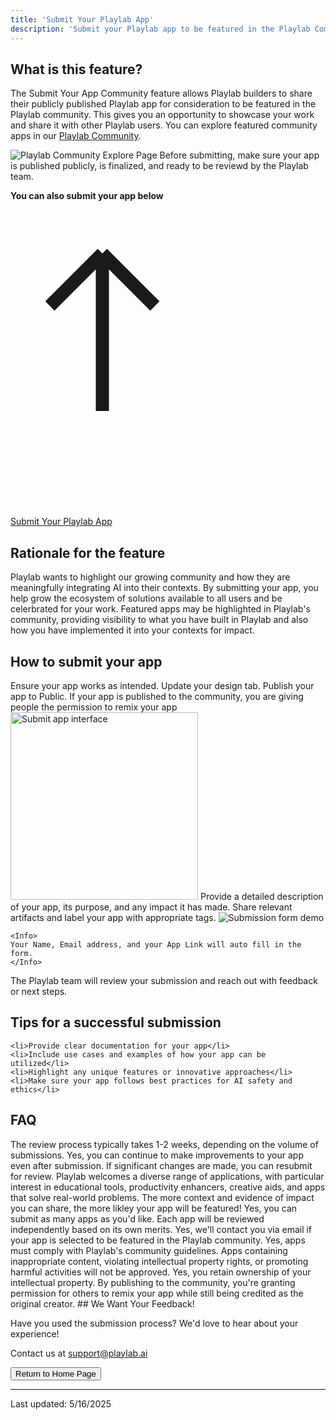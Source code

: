 ```yaml
---
title: 'Submit Your Playlab App'
description: 'Submit your Playlab app to be featured in the Playlab Community'
---
```


## <Icon icon="bell-on" size="24" className="inline-block align-text-bottom" /> What is this feature?

The Submit Your App Community feature allows Playlab builders to share their publicly published Playlab app for consideration to be featured in the Playlab community. This gives you an opportunity to showcase your work and share it with other Playlab users. You can explore featured community apps in our [Playlab Community](https://playlab.ai/explore).

<Frame>
  <img src="/images/community.png" alt="Playlab Community Explore Page" />
</Frame>

<Note>
  Before submitting, make sure your app is published publicly, is finalized, and ready to be reviewd by the Playlab team.
</Note>

**You can also submit your app below**
<a className="px-2 py-1.5 text-sm font-medium rounded-md bg-amber-400 text-black hover:bg-amber-300 inline-flex items-center" href="https://docs.google.com/forms/d/e/1FAIpQLSfXTlvgmI3MQOcEd0RXCVmS1uOcxUqv57YLB6MT01rg7Zznuw/viewform">
  <svg className="w-4 h-4 mr-1.5" viewBox="0 0 24 24" fill="none" xmlns="http://www.w3.org/2000/svg">
    <path d="M7 16V4m0 0L3 8m4-4l4 4" stroke="currentColor" strokeWidth="2" strokeLinecap="round" strokeLinejoin="round"/>
  </svg>
  Submit Your Playlab App
</a>

## <Icon icon="lightbulb" size="24" className="inline-block align-text-bottom" /> Rationale for the feature

Playlab wants to highlight our growing community and how they are meaningfully integrating AI into their contexts. By submitting your app, you help grow the ecosystem of solutions available to all users and be celerbrated for your work. Featured apps may be highlighted in Playlab's community, providing visibility to what you have built in Playlab and also how you have implemented it into your contexts for impact.
## <Icon icon="thought-bubble" size="24" className="inline-block align-text-bottom" /> How to submit your app

<Steps>
  <Step title="Build and test your app thoroughly">
    Ensure your app works as intended. Update your design tab. Publish your app to Public.
    <Warning> If your app is published to the community, you are giving people the permission to remix your app </Warning>
  </Step>
  <Step title="Use the Publish feature in the Playlab builder">
    <Frame>
      <img src="/images/submitapp.png" alt="Submit app interface" width="300" />
    </Frame>
  </Step>
  <Step title="Fill out the submission form">
    Provide a detailed description of your app, its purpose, and any impact it has made. Share relevant artifacts and label your app with appropriate tags.
    <Frame>
      <img src="/images/submitapp.gif" alt="Submission form demo" />
    </Frame>

    <Info>
    Your Name, Email address, and your App Link will auto fill in the form.
    </Info>
  </Step>
  <Step title="Submit for review">
    The Playlab team will review your submission and reach out with feedback or next steps.
  </Step>
</Steps>

## <Icon icon="circle-info" size="24" className="inline-block align-text-bottom" /> Tips for a successful submission

    <li>Provide clear documentation for your app</li>
    <li>Include use cases and examples of how your app can be utilized</li>
    <li>Highlight any unique features or innovative approaches</li>
    <li>Make sure your app follows best practices for AI safety and ethics</li>

## <Icon icon="circle-question" size="24" className="inline-block align-text-bottom" /> FAQ

<AccordionGroup>
  <Accordion title="How long does the review process take?">
    The review process typically takes 1-2 weeks, depending on the volume of submissions.
  </Accordion>
  <Accordion title="Can I update my app after submission?">
    Yes, you can continue to make improvements to your app even after submission. If significant changes are made, you can resubmit for review.
  </Accordion>
  <Accordion title="What types of apps is Playlab looking for?">
    Playlab welcomes a diverse range of applications, with particular interest in educational tools, productivity enhancers, creative aids, and apps that solve real-world problems. The more context and evidence of impact you can share, the more likley your app will be featured!
  </Accordion>
  <Accordion title="Can I submit more than one app?">
    Yes, you can submit as many apps as you'd like. Each app will be reviewed independently based on its own merits.
  </Accordion>
  <Accordion title="Will I be notified if my app is selected for the community?">
    Yes, we'll contact you via email if your app is selected to be featured in the Playlab community.
  </Accordion>
  <Accordion title="Are there any content restrictions for submitted apps?">
    Yes, apps must comply with Playlab's community guidelines. Apps containing inappropriate content, violating intellectual property rights, or promoting harmful activities will not be approved.
  </Accordion>
  <Accordion title="Do I retain ownership of my app after submission?">
    Yes, you retain ownership of your intellectual property. By publishing to the community, you're granting permission for others to remix your app while still being credited as the original creator.
  </Accordion>
</AccordionGroup>
## <Icon icon="comment-dots" size="24" className="inline-block align-text-bottom" /> We Want Your Feedback!

  Have you used the submission process? We'd love to hear about your experience!

  Contact us at [support@playlab.ai](mailto:support@playlab.ai)

<div className="mt-8">
  <Button href="../index.md">Return to Home Page</Button>
</div>

---
Last updated: 5/16/2025